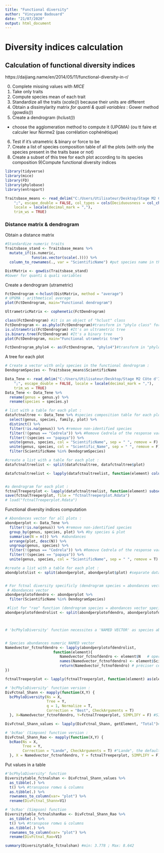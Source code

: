 ```yaml
---
title: "Functional diversity"
author: "Vincyane Badouard"
date: "21/07/2020"
output: html_document
---
```



# Diversity indices calculation
## Calculation of functional diversity indices

https://daijiang.name/en/2014/05/11/functional-diversity-in-r/

0) Complete missing values with *MICE*
1) Take only traits
2) Compute species mean of each trait
3) Standardize all the traits (*scale()*) because their units are different
4) Obtain a dissimylarity matrix *for quanti & quali variables* : Gower method (*gowdis()*) 
5) Create a dendrogram (*hclust()*)
  - choose the agglomeration method to compute it (UPGMA) (ou tt faire et calculer leur Norme2 (pas corrélation cophénétique)
6) Test if it's utrametric & binary or force to be
7) Create a list of species composition table of all the plots (with only the species present in the traits base or not) 
8) Create a subset of this tree for each plot according to its species composition
9)Compute functional diversity indices

```r

library(tidyverse) 
library(mice)
library(FD)
library(phylobase)
library(entropart)

```

```r
Traitsbase_means <- read_delim("C:/Users/Utilisateur/Desktop/Stage M2 Côte d'Ivoire/Traitsbase_fordiversity.csv", 
    ";", escape_double = FALSE, col_types = cols(Deciduousness = col_character()), 
    locale = locale(decimal_mark = ","), 
    trim_ws = TRUE)
```


### Distance matrix & dendrogram

Obtain a distance matrix
```r

#Standardize numeric traits
Traitsbase_stand <- Traitsbase_means %>% 
  mutate_if(is.numeric,
            funs(as.vector(scale(.)))) %>% 
  column_to_rownames(., var = "ScientificName") #put species name in the column "rownames"

DistMatrix <- gowdis(Traitsbase_stand)
#Gower for quanti & quali variables

```

Create a dendrogram (utrametric)
```r


FctDendrogram <-hclust(DistMatrix, method = "average")
# UPGMA : arithmetical average
plot(FctDendrogram, main="Functional dendrogram")

UltrametricMatrix <- cophenetic(FctDendrogram)

class(FctDendrogram) #it is an object of "hclust" class
FctDendrogram <- as.phylo(FctDendrogram)#transform in "phylo class" for some following functions
is.ultrametric(FctDendrogram) #It's an ultrametric tree
is.binary.tree(FctDendrogram) #It's a binary tree
plot(FctDendrogram, main="Functional utrametric tree")

FctDendrogram_phylo4 <- as(FctDendrogram, "phylo4")#transform in "phylo4 class" for "subset" functions

```

A tree for each plot
```r

# Create a vector with only species in the functional dendrogram :
DendogramSpecies <- Traitsbase_means$ScientificName

Data_Tene <- read_delim("C:/Users/Utilisateur/Desktop/Stage M2 Côte d'Ivoire/data_final.csv",
    ";", escape_double = FALSE, locale = locale(decimal_mark = ","),
    trim_ws = TRUE)
Data_Tene <- Data_Tene %>%
  rename(genus = genus.y) %>%
  rename(species = species.y)

# list with a table for each plot : 
datafctnaltree <- Data_Tene %>% #species composition table for each plot
  select(genus, species, family, plot) %>% 
  distinct() %>% 
  filter(!is.na(genus)) %>% #remove non-identified species
  filter(!(genus == "Cedrela")) %>% #Remove Cedrela of the response variable because it will be a covariant
  filter(!(species == "papaya")) %>%
  unite(genus, species, col = "ScientificName", sep = " ", remove = F) %>% 
  unite(genus, species, col = "Scientific_Name", sep = " ", remove = F) %>% 
  filter(ScientificName %in% DendogramSpecies)

#create a list with a table for each plot :
datafctnaltreelist <- split(datafctnaltree, datafctnaltree$plot)

datafctnaltreelist <- lapply(datafctnaltreelist, function(element) column_to_rownames(element, var = "Scientific_Name"))  #put species name in the column "rownames" for 'subset' function


#a dendrogram for each plot :
fctnalTreeperplot <- lapply(datafctnaltreelist, function(element) subset(FctDendrogram_phylo4, tips.include = element$ScientificName))
save(fctnalTreeperplot, file = "fctnalTreeperplot.Rdata")
# load("fctnalTreeperplot.Rdata")


```

Functional diversity indices computation
```r

# Abondances vector for all plots :
abondperplot <- Data_Tene %>% 
  filter(!is.na(genus)) %>% #remove non-identified species
  group_by(genus, species, plot) %>% #by species & plot
  summarise(N = n()) %>%  #abundances
  arrange(plot, desc(N)) %>% 
  ungroup(genus, species) %>% 
  filter(!(genus == "Cedrela")) %>% #Remove Cedrela of the response variable because it will be a covariant
  filter(!(species == "papaya")) %>%
  unite(genus, species, col = "ScientificName", sep = " ", remove = T)

#create a list with a table for each plot :
abondplotslist <- split(abondperplot, abondperplot$plot) #separate database under a factor


# For fctnal diversity specificly (dendrogram species = abondances vector species) :
 # Abondances vector 
abondperplotofdendro <- abondperplot %>% 
  filter(ScientificName %in% DendogramSpecies)

 #list for "rao" function (dendrogram species = abondances vector species)
abondperplotofdendrolist <- split(abondperplotofdendro, abondperplotofdendro$plot)



# 'bcPhyloDiversity' function necessites a 'NAMED VECTOR' as species abundances numeric vector (non specified in R help's function) :


# Species abundances numeric NAMED vector
Namedvector_fctnofdendro <- lapply(abondperplotofdendrolist,
                      function(element){
                         Namedvector_fctnofdendro <- element$N   # operation1
                         names(Namedvector_fctnofdendro) <- element$ScientificName # operation2
                         return(Namedvector_fctnofdendro) # préciser ce que la fonction doit renvoyer
})

fctnalTreeperplot <- lapply(fctnalTreeperplot, function(element) as(element, "phylo"))#transform in "phylo class" to compute diversity indices

# 'bcPhyloDiversity' function version :
DivFctnal_Shann <- mapply(function(X,Y) {
  bcPhyloDiversity(Ns = X,
                   Tree = Y,
                   q = 1, Normalize = T,
                   Correction = "Best", CheckArguments = T)
  }, X=Namedvector_fctnofdendro, Y=fctnalTreeperplot, SIMPLIFY = F) #SIMPLIFY = F : laisse la structure initiale de la liste (par plot dans ce cas)

DivFctnal_Shann_values <- lapply(DivFctnal_Shann, getElement, "Total")#extraction de la valeur (Total) de l'indice grace à la fonction "getElement"(='$')

# 'bcRao' (Simpson) function version :
DivFctnal_Shann_Rao <- mapply(function(X,Y) {
  bcRao(Ns = X,
        Tree = Y,
        Correction = "Lande", CheckArguments = T) #"Lande", the default value (equivalent to "Best")
  }, X = Namedvector_fctnofdendro, Y = fctnalTreeperplot, SIMPLIFY = F)

```

Put values in a table
```r
#'bcPhyloDiversity' function
Diversitytable_fctnalshan <- DivFctnal_Shann_values %>% 
  as_tibble(.) %>% 
  t() %>% #transpose romws & columns
  as.tibble(.) %>%
  rownames_to_column(var= "plot") %>% 
  rename(DivFctnal_Shann=V1)

# 'bcRao' (Simpson) function
Diversitytable_fctnalshanRao <- DivFctnal_Shann_Rao %>% 
  as_tibble(.) %>% 
  t() %>% #transpose romws & columns
  as.tibble(.) %>%
  rownames_to_column(var= "plot") %>% 
  rename(DivFctnal_Rao=V1)

summary(Diversitytable_fctnalshan) #min: 3.778 ; Max: 8.642

```
